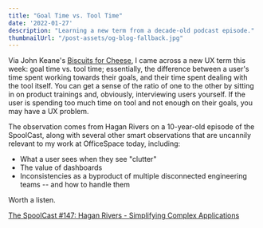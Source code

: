 ```yaml
---
title: "Goal Time vs. Tool Time"
date: '2022-01-27'
description: "Learning a new term from a decade-old podcast episode."
thumbnailUrl: "/post-assets/og-blog-fallback.jpg"
---
```


Via John Keane's [Biscuits for Cheese](https://biscuitsforcheese.co.uk/post/129405788696/goal-time-vs-tool-time), I came across a new UX term this week: goal time vs. tool time; essentially, the difference between a user's time spent working towards their goals, and their time spent dealing with the tool itself. You can get a sense of the ratio of one to the other by sitting in on product trainings and, obviously, interviewing users yourself. If the user is spending too much time on tool and not enough on their goals, you may have a UX problem.

The observation comes from Hagan Rivers on a 10-year-old episode of the SpoolCast, along with several other smart observations that are uncannily relevant to my work at OfficeSpace today, including:

-   What a user sees when they see "clutter"
-   The value of dashboards
-   Inconsistencies as a byproduct of multiple disconnected engineering teams -- and how to handle them

Worth a listen.

[The SpoolCast #147: Hagan Rivers - Simplifying Complex Applications](https://uie.fm/shows/spoolcast/hagan-rivers-simplifying-complex-applications)
